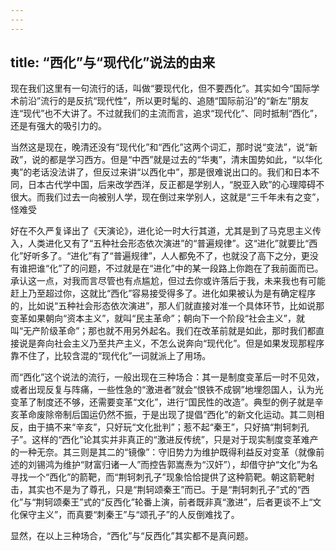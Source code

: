 ```yaml
---
---
---
```

title: “西化”与“现代化”说法的由来
---



现在我们这里有一句流行的话，叫做“要现代化，但不要西化”。其实如今“国际学术前沿”流行的是反抗“现代性”，所以更时髦的、追随“国际前沿”的“新左”朋友连“现代”也不大讲了。不过就我们的主流而言，追求“现代化”、同时抵制“西化”，还是有强大的吸引力的。

当然这是现在，晚清还没有“现代化”和“西化”这两个词汇，那时说“变法”，说“新政”，说的都是学习西方。但是“中西”就是过去的“华夷”，清末国势如此，“以华化夷”的老话没法讲了，但反过来讲“以西化中”，那是很难说出口的。我们和日本不同，日本古代学中国，后来改学西洋，反正都是学别人，“脱亚入欧”的心理障碍不很大。而我们过去一向被别人学，现在倒过来学别人，这就是“三千年未有之变”，怪难受

好在不久严复译出了《天演论》，进化论一时大行其道，尤其是到了马克思主义传入，人类进化又有了“五种社会形态依次演进”的“普遍规律”。这“进化”就要比“西化”好听多了。“进化”有了“普遍规律”，人人都免不了，也就没了高下之分，更没有谁把谁“化”了的问题，不过就是在“进化”中的某一段路上你跑在了我前面而已。承认这一点，对我而言尽管也有点尴尬，但过去你或许落后于我，未来我也有可能赶上乃至超过你，这就比“西化”容易接受得多了。进化如果被认为是有确定程序的，比如说“五种社会形态依次演进”，那人们就直接对准一个具体环节，比如说那变革如果朝向“资本主义”，就叫“民主革命”；朝向下一个阶段“社会主义”，就叫“无产阶级革命”；那也就不用另外起名。我们在改革前就是如此，那时我们都直接说是奔向社会主义乃至共产主义，不怎么说奔向“现代化”。但是如果发现那程序靠不住了，比较含混的“现代化”一词就派上了用场。

而“西化”这个说法的流行，一般出现在三种场合：其一是制度变革后一时不见效，或者出现反复与阵痛，一些性急的“激进者”就会“恨铁不成钢”地埋怨国人，认为光变革了制度还不够，还需要变革“文化”，进行“国民性的改造”。典型的例子就是辛亥革命废除帝制后国运仍然不振，于是出现了提倡“西化”的新文化运动。其二则相反，由于搞不来“辛亥”，只好玩“文化批判”；惹不起“秦王”，只好搞“荆轲刺孔子”。这样的“西化”论其实并非真正的“激进反传统”，只是对于现实制度变革难产的一种无奈。其三则是其二的“镜像”：守旧势力为维护既得利益反对变革（就像前述的刘锡鸿为维护“财富归诸一人”而控告郭嵩焘为“汉奸”），却借守护“文化”为名寻找一个“西化”的箭靶，而“荆轲刺孔子”现象恰恰提供了这种箭靶。朝这箭靶射击，其实也不是为了尊孔，只是“荆轲颂秦王”而已。于是“荆轲刺孔子”式的“西化”与“荆轲颂秦王”式的“反西化”轮番上演，前者既非真“激进”，后者更谈不上“文化保守主义”，而真要“刺秦王”与“颂孔子”的人反倒难找了。

显然，在以上三种场合，“西化”与“反西化”其实都不是真问题。